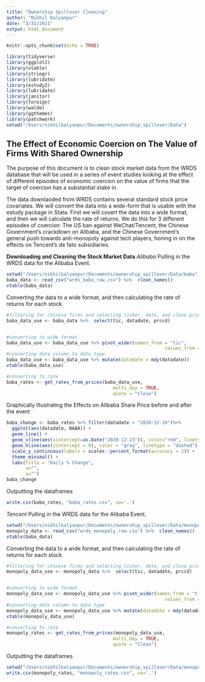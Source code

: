 ```yaml
---
title: "Ownership Spillover Cleaning"
author: "Nikhil Kalyanpur"
date: "3/31/2021"
output: html_document
---
```


```r
knitr::opts_chunk$set(echo = TRUE)

library(tidyverse)
library(ggplot2)
library(vtable)
library(stringr)
library(lubridate)
library(estudy2)
library(lubridate)
library(janitor)
library(foreign)
library(waldo)
library(ggthemes)
library(patchwork)
setwd("/Users/nikhilkalyanpur/Documents/ownership_spillover/Data")

```

## The Effect of Economic Coercion on The Value of Firms With Shared Ownership

The purpose of this document is to clean stock market data from the WRDS database that will be used in a series of event studies looking at the effect of different episodes of economic coercion on the value of firms that the target of coercion has a substantial stake in.

The data downlaoded from WRDS contains several standard stock price covariates. We will convert the data into a wide-form that is usable with the estudy package in Stata. First we will covert the data into a wide format, and then we will calculate the rate of returns. We do this for 3 different episodes of coercion: The US ban against WeChat/Tencent, the Chinese Government's crackdown on Alibaba, and the Chinese Government's general push towards anti-monopoly against tech players, honing in on the effects on Tencent's de fato subsidiaries. 

**Downloading and Cleaning the Stock Market Data**
*Alibaba*
Pulling in the WRDS data for the Alibaba Event.
```r
setwd("/Users/nikhilkalyanpur/Documents/ownership_spillover/Data/baba")
baba_data <- read_csv("wrds_baba_raw.csv") %>%  clean_names()
vtable(baba_data)

```
Converting the data to a wide format, and then calculating the rate of returns for each stock
```r
#filtering for chinese firms and selecting ticker, date, and close price
baba_data_use <- baba_data %>%  select(tic, datadate, prccd)


#converting to wide format
baba_data_use <- baba_data_use %>% pivot_wider(names_from = "tic",
                                                          values_from = "prccd")
#converting date column to date type
baba_data_use <- baba_data_use %>% mutate(datadate = mdy(datadate))
vtable(baba_data_use)

#converting to rate
baba_rates <- get_rates_from_prices(baba_data_use,  
                                       multi_day = TRUE,                     
                                       quote = "Close")


```

Graphically Illustrating the Effects on Alibaba Share Price before and after the event
```r
baba_change <- baba_rates %>% filter(datadate > "2020-12-10")%>% 
  ggplot(aes(datadate, BABA)) +
  geom_line() +
  geom_vline(aes(xintercept=as.Date("2020-12-23")), color="red", linetype = "dashed") +
  geom_hline(aes(yintercept = 0), color = "gray", linetype = "dashed") +
  scale_y_continuous(labels = scales::percent_format(accuracy = 2)) +
  theme_minimal() +
  labs(title = "Daily % Change",
       x="",
       y="") 
baba_change


```

Outputting the dataframes
```r
write.csv(baba_rates, "baba_rates.csv", na='.')

```



*Tencent*
Pulling in the WRDS data for the Alibaba Event.
```r
setwd("/Users/nikhilkalyanpur/Documents/ownership_spillover/Data/monopoly")
monopoly_data <- read_csv("wrds_monopoly_raw.csv") %>%  clean_names()
vtable(baba_data)

```

Converting the data to a wide format, and then calculating the rate of returns for each stock
```r
#filtering for chinese firms and selecting ticker, date, and close price
monopoly_data_use <- monopoly_data %>%  select(tic, datadate, prccd)


#converting to wide format
monopoly_data_use <- monopoly_data_use %>% pivot_wider(names_from = "tic",
                                                          values_from = "prccd")
#converting date column to date type
monopoly_data_use <- monopoly_data_use %>% mutate(datadate = mdy(datadate))
vtable(monopoly_data_use)

#converting to rate
monopoly_rates <- get_rates_from_prices(monopoly_data_use,  
                                       multi_day = TRUE,                     
                                       quote = "Close")


```


Outputting the dataframes
```r
setwd("/Users/nikhilkalyanpur/Documents/ownership_spillover/Data/monopoly")
write.csv(monopoly_rates, "monopoly_rates.csv", na='.')

```

